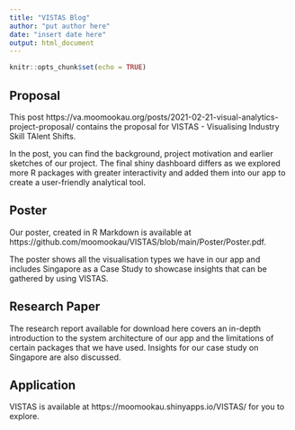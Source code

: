 ```yaml
---
title: "VISTAS Blog"
author: "put author here"
date: "insert date here"
output: html_document
---
```


```r
knitr::opts_chunk$set(echo = TRUE)
```

## Proposal

This post https://va.moomookau.org/posts/2021-02-21-visual-analytics-project-proposal/ contains the proposal for VISTAS - Visualising Industry Skill TAlent Shifts.

In the post, you can find the background, project motivation and earlier sketches of our project. The final shiny dashboard differs as we explored more R packages with greater interactivity and added them into our app to create a user-friendly analytical tool.

## Poster

Our poster, created in R Markdown is available at https://github.com/moomookau/VISTAS/blob/main/Poster/Poster.pdf.

The poster shows all the visualisation types we have in our app and includes Singapore as a Case Study to showcase insights that can be gathered by using VISTAS.

## Research Paper

The research report available for download here covers an in-depth introduction to the system architecture of our app and the limitations of certain packages that we have used. Insights for our case study on Singapore are also discussed.

## Application

VISTAS is available at https://moomookau.shinyapps.io/VISTAS/ for you to explore.